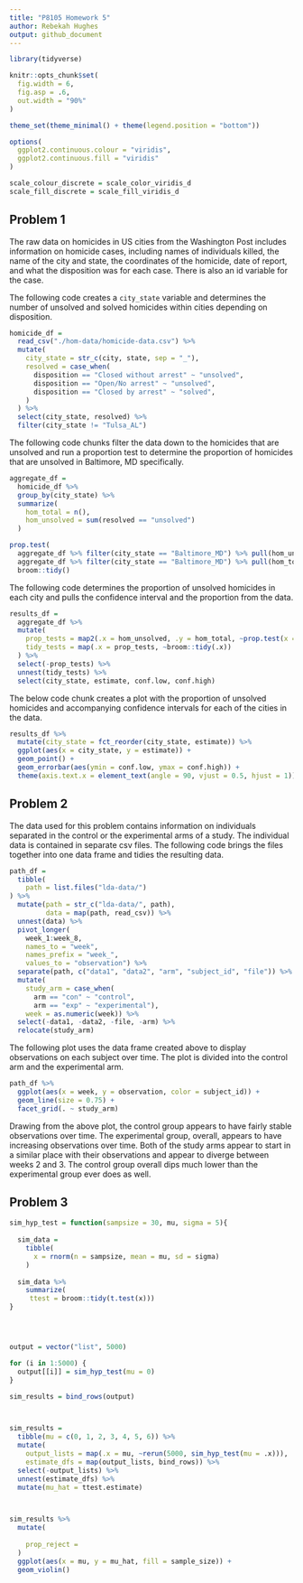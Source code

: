 ```yaml
---
title: "P8105 Homework 5"
author: Rebekah Hughes
output: github_document
---
```



```r
library(tidyverse)

knitr::opts_chunk$set(
  fig.width = 6,
  fig.asp = .6,
  out.width = "90%"
)

theme_set(theme_minimal() + theme(legend.position = "bottom"))

options(
  ggplot2.continuous.colour = "viridis",
  ggplot2.continuous.fill = "viridis"
)

scale_colour_discrete = scale_color_viridis_d
scale_fill_discrete = scale_fill_viridis_d
```

## Problem 1

The raw data on homicides in US cities from the Washington Post includes information on homicide cases, including names of individuals killed, the name of the city and state, the coordinates of the homicide, date of report, and what the disposition was for each case. There is also an id variable for the case.

The following code creates a `city_state` variable and determines the number of unsolved and solved homicides within cities depending on disposition.

```r
homicide_df =
  read_csv("./hom-data/homicide-data.csv") %>% 
  mutate(
    city_state = str_c(city, state, sep = "_"),
    resolved = case_when(
      disposition == "Closed without arrest" ~ "unsolved",
      disposition == "Open/No arrest" ~ "unsolved",
      disposition == "Closed by arrest" ~ "solved",
    )
  ) %>% 
  select(city_state, resolved) %>% 
  filter(city_state != "Tulsa_AL")
```


The following code chunks filter the data down to the homicides that are unsolved and run a proportion test to determine the proportion of homicides that are unsolved in Baltimore, MD specifically.

```r
aggregate_df =
  homicide_df %>% 
  group_by(city_state) %>% 
  summarize(
    hom_total = n(),
    hom_unsolved = sum(resolved == "unsolved")
  )
```

```r
prop.test(
  aggregate_df %>% filter(city_state == "Baltimore_MD") %>% pull(hom_unsolved),
  aggregate_df %>% filter(city_state == "Baltimore_MD") %>% pull(hom_total)) %>% 
  broom::tidy()
```


The following code determines the proportion of unsolved homicides in each city and pulls the confidence interval and the proportion from the data.

```r
results_df =
  aggregate_df %>% 
  mutate(
    prop_tests = map2(.x = hom_unsolved, .y = hom_total, ~prop.test(x = .x, n = .y)),
    tidy_tests = map(.x = prop_tests, ~broom::tidy(.x))
  ) %>% 
  select(-prop_tests) %>% 
  unnest(tidy_tests) %>% 
  select(city_state, estimate, conf.low, conf.high)
```


The below code chunk creates a plot with the proportion of unsolved homicides and accompanying confidence intervals for each of the cities in the data.

```r
results_df %>% 
  mutate(city_state = fct_reorder(city_state, estimate)) %>% 
  ggplot(aes(x = city_state, y = estimate)) +
  geom_point() +
  geom_errorbar(aes(ymin = conf.low, ymax = conf.high)) +
  theme(axis.text.x = element_text(angle = 90, vjust = 0.5, hjust = 1))
```



## Problem 2


The data used for this problem contains information on individuals separated in the control or the experimental arms of a study. The individual data is contained in separate csv files. The following code brings the files together into one data frame and tidies the resulting data.

```r
path_df =
  tibble(
    path = list.files("lda-data/")
) %>% 
  mutate(path = str_c("lda-data/", path),
         data = map(path, read_csv)) %>% 
  unnest(data) %>% 
  pivot_longer(
    week_1:week_8,
    names_to = "week",
    names_prefix = "week_",
    values_to = "observation") %>% 
  separate(path, c("data1", "data2", "arm", "subject_id", "file")) %>% 
  mutate(
    study_arm = case_when(
      arm == "con" ~ "control",
      arm == "exp" ~ "experimental"),
    week = as.numeric(week)) %>% 
  select(-data1, -data2, -file, -arm) %>% 
  relocate(study_arm)
```


The following plot uses the data frame created above to display observations on each subject over time. The plot is divided into the control arm and the experimental arm.

```r
path_df %>% 
  ggplot(aes(x = week, y = observation, color = subject_id)) +
  geom_line(size = 0.75) +
  facet_grid(. ~ study_arm)
```

Drawing from the above plot, the control group appears to have fairly stable observations over time. The experimental group, overall, appears to have increasing observations over time. Both of the study arms appear to start in a similar place with their observations and appear to diverge between weeks 2 and 3. The control group overall dips much lower than the experimental group ever does as well.  


## Problem 3



```r
sim_hyp_test = function(sampsize = 30, mu, sigma = 5){
  
  sim_data = 
    tibble(
      x = rnorm(n = sampsize, mean = mu, sd = sigma)
    )
  
  sim_data %>% 
    summarize(
     ttest = broom::tidy(t.test(x)))
}




output = vector("list", 5000)

for (i in 1:5000) {
  output[[i]] = sim_hyp_test(mu = 0)
}

sim_results = bind_rows(output)



sim_results = 
  tibble(mu = c(0, 1, 2, 3, 4, 5, 6)) %>% 
  mutate(
    output_lists = map(.x = mu, ~rerun(5000, sim_hyp_test(mu = .x))),
    estimate_dfs = map(output_lists, bind_rows)) %>% 
  select(-output_lists) %>% 
  unnest(estimate_dfs) %>% 
  mutate(mu_hat = ttest.estimate)



sim_results %>% 
  mutate(
    
    prop_reject = 
  )
  ggplot(aes(x = mu, y = mu_hat, fill = sample_size)) + 
  geom_violin()

```



```r

```



```r

```



```r

```

